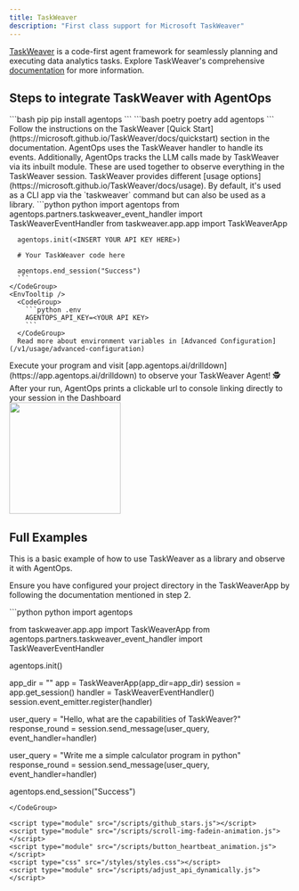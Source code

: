 ```yaml
---
title: TaskWeaver
description: "First class support for Microsoft TaskWeaver"
---
```



[TaskWeaver](https://microsoft.github.io/TaskWeaver/) is a code-first agent framework for seamlessly planning and executing data analytics tasks. Explore TaskWeaver's comprehensive [documentation](https://microsoft.github.io/TaskWeaver/docs/overview) for more information.

## Steps to integrate TaskWeaver with AgentOps

<Steps>
  <Step title="Install the AgentOps SDK">
    <CodeGroup>
      ```bash pip 
      pip install agentops
      ```
      ```bash poetry
      poetry add agentops
      ```
    </CodeGroup>
  </Step>
  <Step title="Install TaskWeaver and configure your project directory">
    Follow the instructions on the TaskWeaver [Quick Start](https://microsoft.github.io/TaskWeaver/docs/quickstart) section in the documentation.
  </Step>
  <Step title="Import the TaskWeaver handler from AgentOps and initialize the AgentOps client">
    AgentOps uses the TaskWeaver handler to handle its events. Additionally, AgentOps tracks the LLM calls made by TaskWeaver via its inbuilt module. These are used together to observe everything in the TaskWeaver session.
    <Note>
      TaskWeaver provides different [usage options](https://microsoft.github.io/TaskWeaver/docs/usage). By default, it's used as a CLI app via the `taskweaver` command but can also be used as a library.
    </Note>
    <CodeGroup>
      ```python python
      import agentops
      from agentops.partners.taskweaver_event_handler import TaskWeaverEventHandler
      from taskweaver.app.app import TaskWeaverApp
      
      agentops.init(<INSERT YOUR API KEY HERE>)

      # Your TaskWeaver code here

      agentops.end_session("Success")
      ```
    </CodeGroup>
    <EnvTooltip />
      <CodeGroup>
        ```python .env
        AGENTOPS_API_KEY=<YOUR API KEY>
        ```
      </CodeGroup>
      Read more about environment variables in [Advanced Configuration](/v1/usage/advanced-configuration)
  </Step>
  <Step title="Run your Agent">
    Execute your program and visit [app.agentops.ai/drilldown](https://app.agentops.ai/drilldown) to observe your TaskWeaver Agent! 🕵️
    <Tip>
      After your run, AgentOps prints a clickable url to console linking directly to your session in the Dashboard
    </Tip>
    <div/>
    <Frame type="glass" caption="Clickable link to session">
      <img height="200" src="https://github.com/AgentOps-AI/agentops/blob/main/docs/images/external/microsoft/taskweaver_session.png?raw=true" />
    </Frame>
  </Step>
</Steps>

## Full Examples

This is a basic example of how to use TaskWeaver as a library and observe it with AgentOps.

Ensure you have configured your project directory in the TaskWeaverApp by following the documentation mentioned in step 2.

<CodeGroup>
```python python
import agentops

from taskweaver.app.app import TaskWeaverApp
from agentops.partners.taskweaver_event_handler import TaskWeaverEventHandler

agentops.init(<INSERT YOUR API KEY HERE>)

app_dir = "<path to your configured project directory>"
app = TaskWeaverApp(app_dir=app_dir)
session = app.get_session()
handler = TaskWeaverEventHandler()
session.event_emitter.register(handler)

user_query = "Hello, what are the capabilities of TaskWeaver?"
response_round = session.send_message(user_query, event_handler=handler)

user_query = "Write me a simple calculator program in python"
response_round = session.send_message(user_query, event_handler=handler)

agentops.end_session("Success")
```
</CodeGroup>

<script type="module" src="/scripts/github_stars.js"></script>
<script type="module" src="/scripts/scroll-img-fadein-animation.js"></script>
<script type="module" src="/scripts/button_heartbeat_animation.js"></script>
<script type="css" src="/styles/styles.css"></script>
<script type="module" src="/scripts/adjust_api_dynamically.js"></script>
